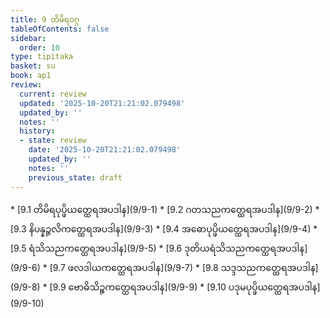 ```yaml
---
title: 9 တိမိရဝဂ္ဂ
tableOfContents: false
sidebar:
  order: 10
type: tipitaka
basket: su
book: ap1
review:
  current: review
  updated: '2025-10-20T21:21:02.079498'
  updated_by: ''
  notes: ''
  history:
  - state: review
    date: '2025-10-20T21:21:02.079498'
    updated_by: ''
    notes: ''
    previous_state: draft
---
```



<DynamicBreadcrumb />


<ReviewStatus review={frontmatter.review} showDetails={true} />

<HypothesisAnnotation frontmatter={frontmatter} />



<TableOfContents book="ap1" section="9">
* [9.1 တိမိရပုပ္ဖိယတ္ထေရအပဒါန](9/9-1)
* [9.2 ဂတသညကတ္ထေရအပဒါန](9/9-2)
* [9.3 နိပန္နဉ္ဇလိကတ္ထေရအပဒါန](9/9-3)
* [9.4 အဓောပုပ္ဖိယတ္ထေရအပဒါန](9/9-4)
* [9.5 ရံသိသညကတ္ထေရအပဒါန](9/9-5)
* [9.6 ဒုတိယရံသိသညကတ္ထေရအပဒါန](9/9-6)
* [9.7 ဖလဒါယကတ္ထေရအပဒါန](9/9-7)
* [9.8 သဒ္ဒသညကတ္ထေရအပဒါန](9/9-8)
* [9.9 ဗောဓိသိဉ္စကတ္ထေရအပဒါန](9/9-9)
* [9.10 ပဒုမပုပ္ဖိယတ္ထေရအပဒါန](9/9-10)
</TableOfContents>